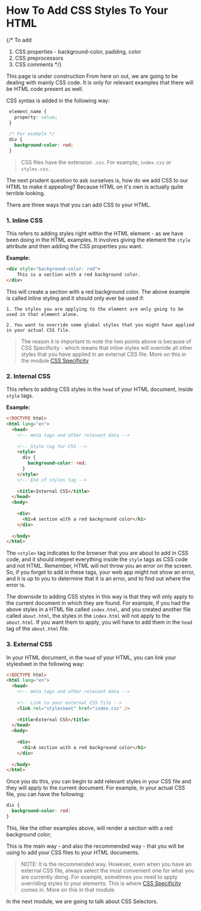 
# How To Add CSS Styles To Your HTML

{/*
  To add
  1. CSS properties - background-color, padding, color
  2. CSS preprocessors
  3. CSS comments 
*/}

<Callout type="info">
  This page is under construction
</Callout>

<Callout type="info">
  From here on out, we are going to be dealing with mainly CSS code. It is only for relevant examples that there will be HTML code present as well.
</Callout>

CSS syntax is added in the following way:

```css
 element_name {
   property: value;
 }
 
 /* For example */
 div {
   background-color: red;
 }
```

> CSS files have the extension `.css`. For example, `index.css` or `styles.css`.

The next prudent question to ask ourselves is, how do we add CSS to our HTML to make it appealing? Because HTML on it's own is actually quite terrible looking.

There are three ways that you can add CSS to your HTML.

### 1. Inline CSS

This refers to adding styles right within the HTML element - as we have been doing in the HTML examples. It involves giving the element the `style` attribute and then adding the CSS properties you want.

**Example:**

```html
<div style="background-color: red">
    This is a section with a red background color.
</div>
```

This will create a section with a red background color. The above example is called inline styling and it should only ever be used if:

    1. The styles you are applying to the element are only going to be used in that element alone.
    
    2. You want to override some global styles that you might have applied in your actual CSS file.
    
> The reason it is important to note the two points above is because of CSS Specificity - which means that inline styles will override all other styles that you have applied in an external CSS file. More on this in the module [CSS Specificity](/css/cascading)

### 2. Internal CSS

This refers to adding CSS styles in the `head` of your HTML document, inside `style` tags.

**Example:**

```html
<!DOCTYPE html>
<html lang="en">
  <head>
    <!-- meta tags and other relevant data -->
    
    <!-- Style tag for CSS -->
    <style>
      div {
        background-color: red;
      }
    </style>
    <!-- End of styles tag -->
    
    <title>Internal CSS</title>
  </head>
  <body>
      
    <div>
      <h1>A section with a red background color</h1>
    </div>
    
  </body>
</html>
```

The `<style>` tag indicates to the browser that you are about to add in CSS code, and it should intepret everything inside the `style` tags as CSS code and not HTML. Remember, HTML will not throw you an error on the screen. So, if you forget to add in these tags, your web app might not show an error, and it is up to you to determine that it is an error, and to find out where the error is.

The downside to adding CSS styles in this way is that they will only apply to the current document in which they are found. For example, if you had the above styles in a HTML file called `index.html`, and you created another file called `about.html`, the styles in the `index.html` will not apply to the `about.html`. If you want them to apply, you will have to add them in the `head` tag of the `about.html` file.

### 3. External CSS

In your HTML document, in the `head` of your HTML, you can link your stylesheet in the following way:

```html
<!DOCTYPE html>
<html lang="en">
  <head>
    <!-- meta tags and other relevant data -->
    
    <!-- Link to your external CSS file -->
    <link rel="stylesheet" href="index.css" />
    
    <title>External CSS</title>
  </head>
  <body>
      
    <div>
      <h1>A section with a red background color</h1>
    </div>
    
  </body>
</html>
```

Once you do this, you can begin to add relevant styles in your CSS file and they will apply to the current document. For example, in your actual CSS file, you can have the following:

```css
div {
  background-color: red;
}
```

This, like the other examples above, will render a section with a red background color;

This is the main way - and also the recommended way - that you will be using to add your CSS files to your HTML documents.

> NOTE: It is the recommended way. However, even when you have an external CSS file, always select the most convenient one for what you are currently doing. For example, sometimes you need to apply overriding styles to your elements. This is where [CSS Specificity](/css/cascading) comes in. More on this in that module.

In the next module, we are going to talk about CSS Selectors.